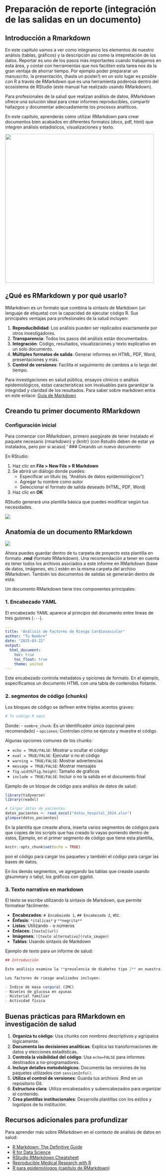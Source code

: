 # Preparación de reporte (integración de las salidas en un documento)

## Introducción a Rmarkdown

En este capítulo vamos a ver como integramos los elementos de nuestro análisis (tablas, gráficos) y la descripción así como la intepretación de los datos. Reportar es uno de los pasos más importantes cuando trabajamos en esta área, y contar con herramientas que nos faciliten esta tarea nos da la gran ventaja de ahorrar tiempo. Por ejemplo poder prepararar un manuscrito, la presentación, (hasta un poster!) en un solo lugar es posible con R a través de RMarkdown que es una herramienta poderosa dentro del ecosistema de RStudio (este manual fue realizado usando RMarkdown).

Para profesionales de la salud que realizan análisis de datos, RMarkdown ofrece una solución ideal para crear informes reproducibles, compartir hallazgos y documentar adecuadamente los procesos analíticos.

En este capítulo, aprenderás cómo utilizar RMarkdown para crear documentos bien acabados en diferentes formatos (docx, pdf, html) que integren análisis estadísticos, visualizaciones y texto.

![](imagenes/08rmarkdown.png){width="480"}

## ¿Qué es RMarkdown y por qué usarlo?

RMarkdown es un formato que combina la sintaxis de Markdown (un lenguaje de etiqueta) con la capacidad de ejecutar código R. Sus principales ventajas para profesionales de la salud incluyen:

1.  **Reproducibilidad**: Los análisis pueden ser replicados exactamente por otros investigadores.
2.  **Transparencia**: Todos los pasos del análisis están documentados.
3.  **Integración**: Código, resultados, visualizaciones y texto explicativo en un solo documento.
4.  **Múltiples formatos de salida**: Generar informes en HTML, PDF, Word, presentaciones y más.
5.  **Control de versiones**: Facilita el seguimiento de cambios a lo largo del tiempo.

Para investigaciones en salud pública, ensayos clínicos o análisis epidemiológicos, estas características son invaluables para garantizar la integridad y claridad de los resultados. Para saber sobre markdown entra en este enlace: [Guía de Markdown](https://tutorialmarkdown.com/guia)

## Creando tu primer documento RMarkdown

### Configuración inicial

Para comenzar con RMarkdown, primero asegúrate de tener instalado el paquete necesario {rmarkdown} y {knitr} (con Rstudio deben de estar ya instalados, pero por si acaso) ' \### Creando un nuevo documento

En RStudio:

1.  Haz clic en **File \> New File \> R Markdown**
2.  Se abrirá un diálogo donde puedes:
    -   Especificar un título (ej. "Análisis de datos epidemiológicos")
    -   Agregar tu nombre como autor
    -   Seleccionar el formato de salida deseado (HTML, PDF, Word)
3.  Haz clic en **OK**

RStudio generará una plantilla básica que puedes modificar según tus necesidades.

![](imagenes/08rmarkdown02.png)

## Anatomía de un documento RMarkdown

![](imagenes/08rmarkdown3.png)

Ahora puedes guardar dentro de tu carpeta de proyecto esta plantilla en formato **.rmd** (formato RMarkdown). Una recomendación a tener en cuenta es tener todos los archivos asociados a este informe en RMarkdown (base de datos, imágenes, etc.) estén en la misma carpeta del archivo RMarkdown. También los documentos de salidas se generarán dentro de esta.

Un documento RMarkdown tiene tres componentes principales:

### 1. Encabezado YAML

El encabezado YAML aparece al principio del documento entre líneas de tres guiones (`---`).

``` yaml
---
title: "Análisis de Factores de Riesgo Cardiovascular"
author: "Tu Nombre"
date: "2025-03-22"
output: 
  html_document:
    toc: true
    toc_float: true
    theme: united
---
```

Este encabezado controla metadatos y opciones de formato. En el ejemplo, especificamos un documento HTML con una tabla de contenidos flotante.

### 2. segmentos de código (chunks)

Los bloques de código se definen entre triples acentos graves:

```r
# Tu código R aquí
```

Donde: - `nombre_chunk`: Es un identificador único (opcional pero recomendado) - `opciones`: Controlan cómo se ejecuta y muestra el código

Algunas opciones comunes de los chunks:

-   `echo = TRUE/FALSE`: Mostrar u ocultar el código
-   `eval = TRUE/FALSE`: Ejecutar o no el código
-   `warning = TRUE/FALSE`: Mostrar advertencias
-   `message = TRUE/FALSE`: Mostrar mensajes
-   `fig.width`/`fig.height`: Tamaño de gráficos
-   `include = TRUE/FALSE`: Incluir o no la salida en el documento final

Ejemplo de un bloque de código para análisis de datos de salud:

```r
library(tidyverse)
library(readxl)

# Cargar datos de pacientes
datos_pacientes <- read_excel("datos_hospital_2024.xlsx")
glimpse(datos_pacientes)
```

En la plantilla que creaste ahora, inserta varios segmentos de códigos para que copies de los scripts que has creado lo vayas poniendo dentro de estos, Ejemplo, en el primer segmento de código que tiene esta plantilla,

```r
knitr::opts_chunk$set(echo = TRUE)
```

pon el código para cargar los paquetes y también el código para cargar las bases de datos.

En los demás segmentos, ve agregando las tablas que creaste usando gtsummary o tabyl, los gráficos con ggplot.

### 3. Texto narrativo en markdown

El texto se escribe utilizando la sintaxis de Markdown, que permite formatear fácilmente:

-   **Encabezados**: `# Encabezado 1`, `## Encabezado 2`, etc.
-   **Énfasis**: `*itálicas*` y `**negrita**`
-   **Listas**: Utilizando `-` o números
-   **Enlaces**: `[texto](url)`
-   **Imágenes**: `![texto alternativo](ruta_imagen)`
-   **Tablas**: Usando sintaxis de Markdown

Ejemplo de texto para un informe de salud:

```r
## Introducción

Este análisis examina la **prevalencia de diabetes tipo 2** en nuestra cohorte de pacientes durante el período 2022-2024. 

Los factores de riesgo analizados incluyen:

- Índice de masa corporal (IMC)
- Niveles de glucosa en ayunas
- Historial familiar
- Actividad física
```

## Buenas prácticas para RMarkdown en investigación de salud

1.  **Organiza tu código**: Usa chunks con nombres descriptivos y agrúpalos lógicamente.
2.  **Documenta las decisiones analíticas**: Explica las transformaciones de datos y elecciones estadísticas.
3.  **Controla la visibilidad del código**: Usa `echo=FALSE` para informes destinados a no-programadores.
4.  **Incluye detalles metodológicos**: Documenta las versiones de los paquetes utilizados con `sessionInfo()`.
5.  **Utiliza el control de versiones**: Guarda tus archivos .Rmd en un repositorio Git.
6.  **Estructura clara**: Utiliza encabezados y subencabezados para organizar el contenido.
7.  **Crea plantillas institucionales**: Desarrolla plantillas con los estilos y logotipos de tu institución.

## Recursos adicionales para profundizar

Para aprender más sobre RMarkdown en el contexto de análisis de datos en salud:

-   [R Markdown: The Definitive Guide](https://bookdown.org/yihui/rmarkdown/)
-   [R for Data Science](https://r4ds.had.co.nz/r-markdown.html)
-   [RStudio RMarkdown Cheatsheet](https://www.rstudio.com/resources/cheatsheets/)
-   [Reproducible Medical Research with R](https://bookdown.org/pdr_higgins/rmrwr/)
-   [R para epidemiólogos (capítulo de RMarkdown)](https://www.epirhandbook.com/en/new_pages/rmarkdown.html)
